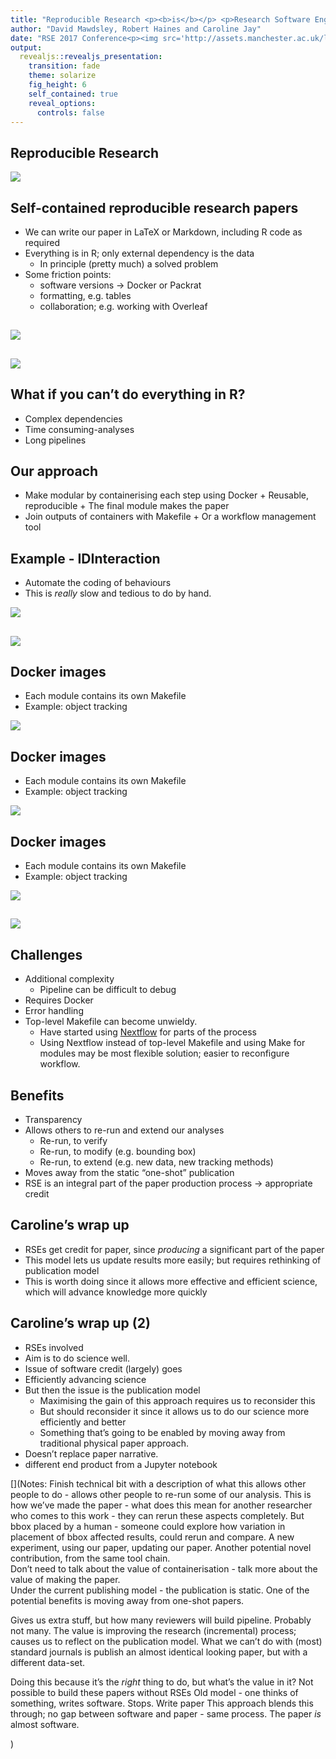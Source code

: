 ```yaml
---
title: "Reproducible Research <p><b>is</b></p> <p>Research Software Engineering</p>"
author: "David Mawdsley, Robert Haines and Caroline Jay"
date: "RSE 2017 Conference<p><img src='http://assets.manchester.ac.uk/logos/hi-res/TAB_UNI_MAIN_logo/White_backgrounds/TAB_col_white_background.png' style='border:0px solid black' width='50%'></p>"
output: 
  revealjs::revealjs_presentation:
    transition: fade
    theme: solarize
    fig_height: 6
    self_contained: true
    reveal_options:
      controls: false
---
```


## Reproducible Research

![](figs/WorkflowPipeline.png)

[](Abstract below - this won't appear in the presentation)
[](Good software engineering practice improves the robustness of the toolchain. A logical extension of this is to treat the manuscript itself as an integrated part of the software project. Tools such as Knitr allow us to include the code that produces the results of our analysis in the LaTeX source of the manuscript.)

[](Through a case study, we explain how we have done this, using a combination of Makefiles, Docker images and Knitr. We will discuss some of the challenges in this approach, such as managing complex software dependencies and scripting our analysis steps.)


## Self-contained reproducible research papers

* We can write our paper in LaTeX or Markdown, including R code as required
* Everything is in R; only external dependency is the data
    + In principle (pretty much) a solved problem
* Some friction points:
    + software versions &rarr; Docker or Packrat 
    [](Docker would be safer, since some packages call external libraries)
    + formatting, e.g. tables
    + collaboration; e.g. working with Overleaf

## 

![](example/ExamplePaperSource.png)

##

![](example/ExamplePaper.png)

## What if you can't do everything in R?  

* Complex dependencies
* Time consuming-analyses
* Long pipelines

[](Good figures to include:  Heath Robinson or Wallis and Gromit contraption?)

## Our approach

* Make modular by containerising each step using Docker
	  + Reusable, reproducible
	  + The final module makes the paper
* Join outputs of containers with Makefile
	  + Or a workflow management tool

## Example - IDInteraction

- Automate the coding of behaviours
- This is _really_ slow and tedious to do by hand.

![](figs/P07ScreenTablet.jpg) 

##

![](figs/WorkflowPipeline.png)


## Docker images
- Each module contains its own Makefile
- Example: object tracking
   
[](Discuss aim of experiment, data source, processing workflow)

![](figs/ObjectTracking0.png)


## Docker images {data-transition="none"}
- Each module contains its own Makefile
- Example: object tracking
   
[](Discuss aim of experiment, data source, processing workflow)

![](figs/ObjectTracking1.png)

## Docker images {data-transition="none"}

- Each module contains its own Makefile
- Example: object tracking
   

![](figs/ObjectTracking2.png)

##

![](figs/WorkflowContainers.png)

[](Each module is self-contained; can use different versions of libraries, e.g. OpenCV)  

## Challenges

* Additional complexity
  	+ Pipeline can be difficult to debug
* Requires Docker
* Error handling
* Top-level Makefile can become unwieldy.
  	+ Have started using [Nextflow](https://www.nextflow.io) for parts of the process
	+ Using Nextflow instead of top-level Makefile and using Make for modules may be most flexible solution; easier to reconfigure workflow. 

## Benefits
* Transparency
* Allows others to re-run and extend our analyses
  	+ Re-run, to verify
	+ Re-run, to modify (e.g. bounding box)
	+ Re-run, to extend (e.g. new data, new tracking methods)
* Moves away from the static "one-shot" publication
* RSE is an integral part of the paper production process &rarr; appropriate credit


## Caroline's wrap up
* RSEs get credit for paper, since _producing_ a significant part of the paper
* This model lets us update results more easily; but requires rethinking of publication model
* This is worth doing since it allows more effective and efficient science, which will advance knowledge more quickly

## Caroline's wrap up (2)

* RSEs involved
* Aim is to do science well.
* Issue of software credit (largely) goes
* Efficiently advancing science
* But then the issue is the publication model
  + Maximising the gain of this approach requires us to reconsider this
  + But should reconsider it since it allows us to do our science more efficiently and better
  + Something that's going to be enabled by moving away from traditional physical paper approach.
 + Doesn't replace paper narrative. 
 + different end product from a Jupyter notebook
 


[](Notes: Finish technical bit with a description of what this allows other people to do - allows other people to re-run some of our analysis.  This is how we've made the paper - what does this mean for another researcher who comes to this work - they can rerun these aspects completely.  But bbox placed by a human - someone could explore how variation in placement of bbox affected results, could rerun and compare.  A new experiment, using our paper, updating our paper.  Another potential novel contribution, from the same tool chain.   
Don't need to talk about the value of containerisation - talk more about the value of making the paper.  
Under the current publishing model - the publication is static.   One of the potential benefits is moving away from one-shot papers.  

Gives us extra stuff, but how many reviewers will build pipeline.  Probably not many.  The value is improving the research (incremental) process; causes us to reflect on the publication model.  What we can't do with (most) standard journals is publish an almost identical looking paper, but with a different data-set.  

Doing this because it's the _right_ thing to do, but what's the value in it?
Not possible to build these papers without RSEs
Old model - one thinks of something, writes software. Stops. Write paper
This approach blends this through; no gap between software and paper - same process.  The paper _is_ almost software.

)
